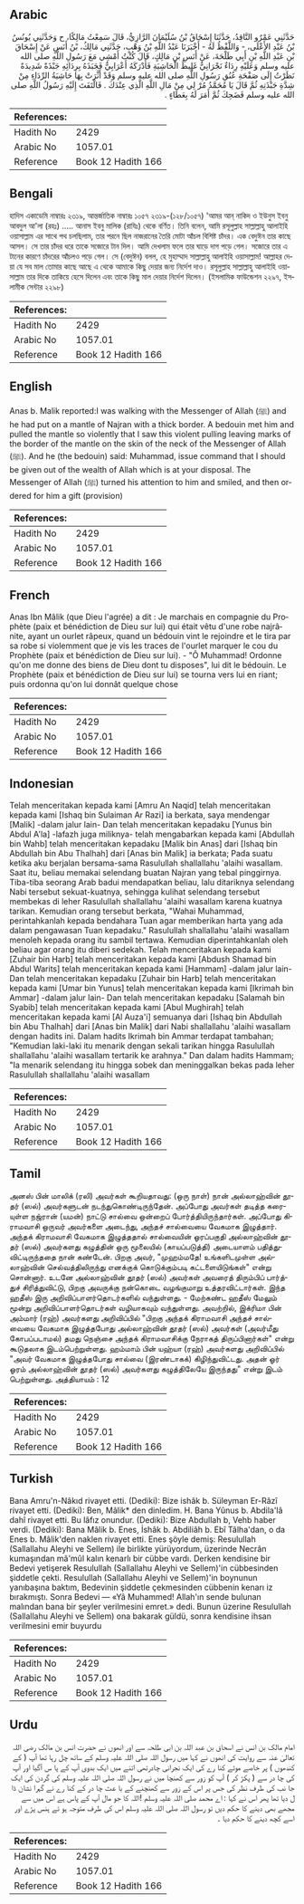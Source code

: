 ## Arabic


<div dir="rtl" lang="ar" style={{fontSize:'larger',backgroundColor:'#f8f9fa',padding:20}}>
حَدَّثَنِي عَمْرٌو النَّاقِدُ، حَدَّثَنَا إِسْحَاقُ بْنُ سُلَيْمَانَ الرَّازِيُّ، قَالَ سَمِعْتُ مَالِكًا، ح وَحَدَّثَنِي يُونُسُ بْنُ عَبْدِ الأَعْلَى، - وَاللَّفْظُ لَهُ - أَخْبَرَنَا عَبْدُ اللَّهِ بْنُ وَهْبٍ، حَدَّثَنِي مَالِكُ، بْنُ أَنَسٍ عَنْ إِسْحَاقَ بْنِ عَبْدِ اللَّهِ بْنِ أَبِي طَلْحَةَ، عَنْ أَنَسِ بْنِ مَالِكٍ، قَالَ كُنْتُ أَمْشِي مَعَ رَسُولِ اللَّهِ صلى الله عليه وسلم وَعَلَيْهِ رِدَاءٌ نَجْرَانِيٌّ غَلِيظُ الْحَاشِيَةِ فَأَدْرَكَهُ أَعْرَابِيٌّ فَجَبَذَهُ بِرِدَائِهِ جَبْذَةً شَدِيدَةً نَظَرْتُ إِلَى صَفْحَةِ عُنُقِ رَسُولِ اللَّهِ صلى الله عليه وسلم وَقَدْ أَثَّرَتْ بِهَا حَاشِيَةُ الرِّدَاءِ مِنْ شِدَّةِ جَبْذَتِهِ ثُمَّ قَالَ يَا مُحَمَّدُ مُرْ لِي مِنْ مَالِ اللَّهِ الَّذِي عِنْدَكَ ‏.‏ فَالْتَفَتَ إِلَيْهِ رَسُولُ اللَّهِ صلى الله عليه وسلم فَضَحِكَ ثُمَّ أَمَرَ لَهُ بِعَطَاءٍ ‏.‏
</div>
<div style={{backgroundColor:'#f8f9fa',padding:20, marginBottom: 10}}><table> <thead> <tr> <th>References:</th> <th></th> </tr> </thead> <tbody><tr><td>Hadith No</td><td>2429</td></tr><tr><td>Arabic No</td><td>1057.01</td></tr><tr><td>Reference</td><td>Book 12 Hadith 166</td></tr></tbody></table></div>

## Bengali


<div dir="ltr" lang="bn" style={{fontSize:'larger',backgroundColor:'#f8f9fa',padding:20}}>
হাদিস একাডেমি নাম্বারঃ ২৩১৯, আন্তর্জাতিক নাম্বারঃ ১০৫৭ ২৩১৯-(১২৮/১০৫৭) 'আমর আন্‌ নাকিদ ও ইউনুস ইবনু আবদুল আ'লা (রহঃ) ..... আনাস ইবনু মালিক (রাযিঃ) থেকে বর্ণিত। তিনি বলেন, আমি রসূলুল্লাহ সাল্লাল্লাহু আলাইহি ওয়াসাল্লাম এর সাথে পথ চলছিলাম, তার পরনে ছিল নাজরানের তৈরি মোটা আঁচল বিশিষ্ট চাঁদর। এক বেদুঈন তার কাছে আসল। সে তার চাঁদর ধরে তাকে সজোরে টান দিল। আমি দেখলাম ফলে তার ঘাড়ে দাগ পড়ে গেল। সজোরে তার এ টানের কারণে চাঁদরের আঁচলও পড়ে গেল। সে (বেদুঈন) বলল, হে মুহাম্মাদ সাল্লাল্লাহু আলাইহি ওয়াসাল্লাম! আল্লাহর দেয়া যে সব মাল তোমার কাছে আছে এ থেকে আমাকে কিছু দেয়ার জন্য নির্দেশ দাও। রসূলুল্লাহ সাল্লাল্লাহু আলাইহি ওয়াসাল্লাম তার দিকে তাকিয়ে হেসে দিলেন এবং তাকে কিছু মাল দেয়ার নির্দেশ দিলেন। (ইসলামিক ফাউন্ডেশন ২২৯৭, ইসলামীক সেন্টার ২২৯৮)
</div>
<div style={{backgroundColor:'#f8f9fa',padding:20, marginBottom: 10}}><table> <thead> <tr> <th>References:</th> <th></th> </tr> </thead> <tbody><tr><td>Hadith No</td><td>2429</td></tr><tr><td>Arabic No</td><td>1057.01</td></tr><tr><td>Reference</td><td>Book 12 Hadith 166</td></tr></tbody></table></div>

## English


<div dir="ltr" lang="en" style={{fontSize:'larger',backgroundColor:'#f8f9fa',padding:20}}>
Anas b. Malik reported:I was walking with the Messenger of Allah (ﷺ) and he had put on a mantle of Najran with a thick border. A bedouin met him and pulled the mantle so violently that I saw this violent pulling leaving marks of the border of the mantle on the skin of the neck of the Messenger of Allah (ﷺ). And he (the bedouin) said: Muhammad, issue command that I should be given out of the wealth of Allah which is at your disposal. The Messenger of Allah (ﷺ) turned his attention to him and smiled, and then ordered for him a gift (provision)
</div>
<div style={{backgroundColor:'#f8f9fa',padding:20, marginBottom: 10}}><table> <thead> <tr> <th>References:</th> <th></th> </tr> </thead> <tbody><tr><td>Hadith No</td><td>2429</td></tr><tr><td>Arabic No</td><td>1057.01</td></tr><tr><td>Reference</td><td>Book 12 Hadith 166</td></tr></tbody></table></div>

## French


<div dir="ltr" lang="fr" style={{fontSize:'larger',backgroundColor:'#f8f9fa',padding:20}}>
Anas Ibn Mâlik (que Dieu l'agrée) a dit : Je marchais en compagnie du Prophète (paix et bénédiction de Dieu sur lui) qui était vêtu d'une robe najrânite, ayant un ourlet râpeux, quand un bédouin vint le rejoindre et le tira par sa robe si violemment que je vis les traces de l'ourlet marquer le cou du Prophète (paix et bénédiction de Dieu sur lui). - "Ô Muhammad! Ordonne qu'on me donne des biens de Dieu dont tu disposes", lui dit le bédouin. Le Prophète (paix et bénédiction de Dieu sur lui) se tourna vers lui en riant; puis ordonna qu'on lui donnât quelque chose
</div>
<div style={{backgroundColor:'#f8f9fa',padding:20, marginBottom: 10}}><table> <thead> <tr> <th>References:</th> <th></th> </tr> </thead> <tbody><tr><td>Hadith No</td><td>2429</td></tr><tr><td>Arabic No</td><td>1057.01</td></tr><tr><td>Reference</td><td>Book 12 Hadith 166</td></tr></tbody></table></div>

## Indonesian


<div dir="ltr" lang="id" style={{fontSize:'larger',backgroundColor:'#f8f9fa',padding:20}}>
Telah menceritakan kepada kami [Amru An Naqid] telah menceritakan kepada kami [Ishaq bin Sulaiman Ar Razi] ia berkata, saya mendengar [Malik] -dalam jalur lain- Dan telah menceritakan kepadaku [Yunus bin Abdul A'la] -lafazh juga miliknya- telah mengabarkan kepada kami [Abdullah bin Wahb] telah menceritakan kepadaku [Malik bin Anas] dari [Ishaq bin Abdullah bin Abu Thalhah] dari [Anas bin Malik] ia berkata; Pada suatu ketika aku berjalan bersama-sama Rasulullah shallallahu 'alaihi wasallam. Saat itu, beliau memakai selendang buatan Najran yang tebal pinggirnya. Tiba-tiba seorang Arab badui mendapatkan beliau, lalu ditariknya selendang Nabi tersebut sekuat-kuatnya, sehingga kulihat selendang tersebut membekas di leher Rasulullah shallallahu 'alaihi wasallam karena kuatnya tarikan. Kemudian orang tersebut berkata, "Wahai Muhammad, perintahkanlah kepada bendahara Tuan agar memberikan harta yang ada dalam pengawasan Tuan kepadaku." Rasulullah shallallahu 'alaihi wasallam menoleh kepada orang itu sambil tertawa. Kemudian diperintahkanlah oleh beliau agar orang itu diberi sedekah. Telah menceritakan kepada kami [Zuhair bin Harb] telah menceritakan kepada kami [Abdush Shamad bin Abdul Warits] telah menceritakan kepada kami [Hammam] -dalam jalur lain- Dan telah menceritakan kepadaku [Zuhair bin Harb] telah menceritakan kepada kami [Umar bin Yunus] telah menceritakan kepada kami [Ikrimah bin Ammar] -dalam jalur lain- Dan telah menceritakan kepadaku [Salamah bin Syabib] telah menceritakan kepada kami [Abul Mughirah] telah menceritakan kepada kami [Al Auza'i] semuanya dari [Ishaq bin Abdullah bin Abu Thalhah] dari [Anas bin Malik] dari Nabi shallallahu 'alaihi wasallam dengan hadits ini. Dalam hadits Ikrimah bin Ammar terdapat tambahan; "Kemudian laki-laki itu menarik dengan sekali tarikan hingga Rasulullah shallallahu 'alaihi wasallam tertarik ke arahnya." Dan dalam hadits Hammam; "Ia menarik selendang itu hingga sobek dan meninggalkan bekas pada leher Rasulullah shallallahu 'alaihi wasallam
</div>
<div style={{backgroundColor:'#f8f9fa',padding:20, marginBottom: 10}}><table> <thead> <tr> <th>References:</th> <th></th> </tr> </thead> <tbody><tr><td>Hadith No</td><td>2429</td></tr><tr><td>Arabic No</td><td>1057.01</td></tr><tr><td>Reference</td><td>Book 12 Hadith 166</td></tr></tbody></table></div>

## Tamil


<div dir="ltr" lang="ta" style={{fontSize:'larger',backgroundColor:'#f8f9fa',padding:20}}>
அனஸ் பின் மாலிக் (ரலி) அவர்கள் கூறியதாவது: (ஒரு நாள்) நான் அல்லாஹ்வின் தூதர் (ஸல்) அவர்களுடன் நடந்துகொண்டிருந்தேன். அப்போது அவர்கள் தடித்த கரையுள்ள நஜ்ரான் (யமன்) நாட்டு சால்வை ஒன்றைப் போர்த்தியிருந்தார்கள். அப்போது கிராமவாசி ஒருவர் அவர்களை அடைந்து, அந்தச் சால்வையை வேகமாக இழுத்தார். அந்தக் கிராமவாசி வேகமாக இழுத்ததால் சால்வையின் ஓரப்பகுதி அல்லாஹ்வின் தூதர் (ஸல்) அவர்களது கழுத்தின் ஒரு மூலையில் (காயப்படுத்தி) அடையாளம் பதித்துவிட்டிருந்ததை நான் கண்டேன். பிறகு அவர், "முஹம்மதே! உங்களிடமுள்ள அல்லாஹ்வின் செல்வத்திலிருந்து எனக்குக் கொடுக்கும்படி கட்டளையிடுங்கள்" என்று சொன்னார். உடனே அல்லாஹ்வின் தூதர் (ஸல்) அவர்கள் அவரைத் திரும்பிப் பார்த்துச் சிரித்துவிட்டு, பிறகு அவருக்கு நன்கொடை வழங்குமாறு உத்தரவிட்டார்கள். இந்த ஹதீஸ் இரு அறிவிப்பாளர்தொடர்களில் வந்துள்ளது. - மேற்கண்ட ஹதீஸ் மேலும் மூன்று அறிவிப்பாளர்தொடர்கள் வழியாகவும் வந்துள்ளது. அவற்றில், இக்ரிமா பின் அம்மார் (ரஹ்) அவர்களது அறிவிப்பில் "பிறகு அந்தக் கிராமவாசி அந்தச் சால்வையை வேகமாக இழுத்தபோது அல்லாஹ்வின் தூதர் (ஸல்) அவர்கள் (அவர்மீது கோபப்படாமல்) தமது நெஞ்சை அந்தக் கிராமவாசிக்கு நேராகத் திருப்பினார்கள்" என்று கூடுதலாக இடம்பெற்றுள்ளது. ஹம்மாம் பின் யஹ்யா (ரஹ்) அவர்களது அறிவிப்பில் "அவர் வேகமாக இழுத்தபோது சால்வை (இரண்டாகக்) கிழிந்துவிட்டது. அதன் ஓர் ஓரம் அல்லாஹ்வின் தூதர் (ஸல்) அவர்களது கழுத்திலேயே இருந்தது" என்று இடம் பெற்றுள்ளது. அத்தியாயம் : 12
</div>
<div style={{backgroundColor:'#f8f9fa',padding:20, marginBottom: 10}}><table> <thead> <tr> <th>References:</th> <th></th> </tr> </thead> <tbody><tr><td>Hadith No</td><td>2429</td></tr><tr><td>Arabic No</td><td>1057.01</td></tr><tr><td>Reference</td><td>Book 12 Hadith 166</td></tr></tbody></table></div>

## Turkish


<div dir="ltr" lang="tr" style={{fontSize:'larger',backgroundColor:'#f8f9fa',padding:20}}>
Bana Amru'n-Nâkıd rivayet etti. (Dediki): Bize ishâk b. Süleyman Er-Râzî rivayet etti. (Dediki): Ben, Mâlik* den dinledim. H. Bana Yûnus b. Abdila'lâ dahî rivayet etti. Bu lâfız onundur. (Dediki): Bize Abdullah b, Vehb haber verdi. (Dediki): Bana Mâlik b. Enes, İshâk b. Abdiliâh b. Ebî Tâlha'dan, o da Enes b. Mâlik'den naklen rivayet etti. Enes şöyle demiş: Resulullah (Sallallahu Aleyhi ve Sellem) ile birlikte yürüyordum, üzerinde Necrân kumaşından mâ'mûl kalın kenarlı bir cübbe vardı. Derken kendisine bir Bedevi yetişerek Resulullah (Sallallahu Aleyhi ve Sellem)'in cübbesinden şiddetle çekti. Resulullah (Sallallahu Aleyhi ve Sellem)'in boynunun yanıbaşına baktım, Bedevinin şiddetle çekmesinden cübbenin kenarı iz bırakmıştı. Sonra Bedevi — «Yâ Muhammed! Allah'ın sende bulunan malından bana bir şeyler verilmesini emret.» dedi. Bunun üzerine Resulullah (Sallallahu Aleyhi ve Sellem) ona bakarak güldü, sonra kendisine ihsan verilmesini emir buyurdu
</div>
<div style={{backgroundColor:'#f8f9fa',padding:20, marginBottom: 10}}><table> <thead> <tr> <th>References:</th> <th></th> </tr> </thead> <tbody><tr><td>Hadith No</td><td>2429</td></tr><tr><td>Arabic No</td><td>1057.01</td></tr><tr><td>Reference</td><td>Book 12 Hadith 166</td></tr></tbody></table></div>

## Urdu


<div dir="rtl" lang="ur" style={{fontSize:'larger',backgroundColor:'#f8f9fa',padding:20}}>
امام مالک بن انس نے اسحاق بن عبد اللہ بن ابی طلحہ سے اور انھوں نے حضرت انس بن مالک رضی اللہ تعالیٰ عنہ سے روایت کی انھوں نے کہا میں رسول اللہ صلی اللہ علیہ وسلم کے ساتھ چل رہا تھا آپ ( کے کندھوں ) پر خاصے موٹے کنا رے کی ایک نجرانی چادرتھی اتنے میں ایک بدوی آپ کے پا س آگیا اور آپ کی چا در سے ( پکڑ کر ) آپ کو زور سے کھنچا میں نے رسول اللہ صلی اللہ علیہ وسلم کی گردن کی ایک جا نب کی طرف نظر کی جس پر اس کے زور سے کھنچنے کے با عث چا در کے کنا رے نے گہرا نشان ڈا ل دیا تھا پھر اس نے کہا : اے محمد صلی اللہ علیہ وسلم !اللہ کا جو مال آپ کے پاس ہے اس میں سے مجھے بھی دینے کا حکم دیں تو رسول اللہ صلی اللہ علیہ وسلم اس کی طرف متوجہ ہو ئے ہنس پڑے اور اسے کچھ دینے کا حکم دیا ۔
</div>
<div style={{backgroundColor:'#f8f9fa',padding:20, marginBottom: 10}}><table> <thead> <tr> <th>References:</th> <th></th> </tr> </thead> <tbody><tr><td>Hadith No</td><td>2429</td></tr><tr><td>Arabic No</td><td>1057.01</td></tr><tr><td>Reference</td><td>Book 12 Hadith 166</td></tr></tbody></table></div>